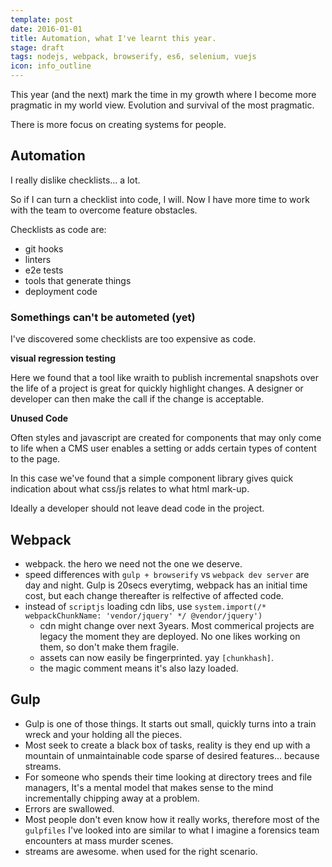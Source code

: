```yaml
---
template: post
date: 2016-01-01
title: Automation, what I've learnt this year.
stage: draft
tags: nodejs, webpack, browserify, es6, selenium, vuejs
icon: info_outline
---
```


This year (and the next) mark the time in my growth where I become more pragmatic in my world view. Evolution and survival of the most pragmatic.

There is more focus on creating systems for people.

## Automation

I really dislike checklists... a lot.

So if I can turn a checklist into code, I will. Now I have more time to work with the team to overcome feature obstacles.

Checklists as code are:
- git hooks
- linters
- e2e tests
- tools that generate things
- deployment code

### Somethings can't be autometed (yet)

I've discovered some checklists are too expensive as code.

**visual regression testing**

Here we found that a tool like wraith to publish incremental snapshots over the life of a project is great for quickly highlight changes. A designer or developer can then make the call if the change is acceptable.

**Unused Code**

Often styles and javascript are created for components that may only come to life when a CMS user enables a setting or adds certain types of content to the page.

In this case we've found that a simple component library gives quick indication about what css/js relates to what html mark-up.

Ideally a developer should not leave dead code in the project.


## Webpack

- webpack. the hero we need not the one we deserve.
- speed differences with `gulp + browserify` vs `webpack dev server` are day and night. Gulp is 20secs everytimg, webpack has an initial time cost, but each change thereafter is relfective of affected code.
- instead of `scriptjs` loading cdn libs, use `system.import(/* webpackChunkName: 'vendor/jquery' */ @vendor/jquery')`
  - cdn might change over next 3years. Most commerical projects are legacy the moment they are deployed. No one likes working on them, so don't make them fragile.
  - assets can now easily be fingerprinted. yay `[chunkhash]`.
  - the magic comment means it's also lazy loaded.

## Gulp

- Gulp is one of those things. It starts out small, quickly turns into a train wreck and your holding all the pieces.
- Most seek to create a black box of tasks, reality is they end up with a mountain of unmaintainable code sparse of desired features... because streams.
- For someone who spends their time looking at directory trees and file managers, It's a mental model that makes sense to the mind incrementally chipping away at a problem.
- Errors are swallowed.
- Most people don't even know how it really works, therefore most of the `gulpfiles` I've looked into are similar to what I imagine a forensics team encounters at mass murder scenes.
- streams are awesome. when used for the right scenario.
